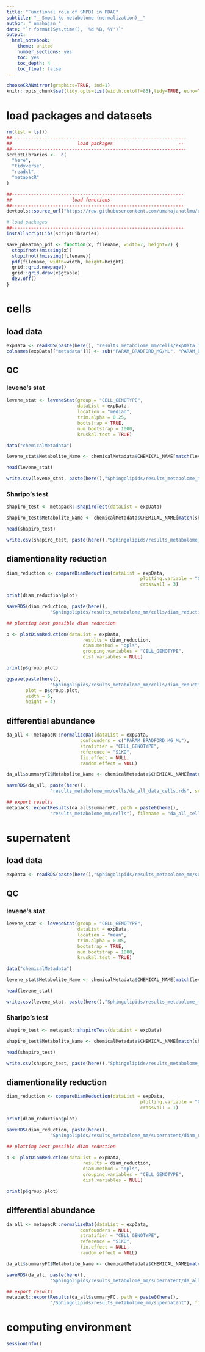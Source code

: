 ```yaml
---
title: "Functional role of SMPD1 in PDAC"
subtitle: "__Smpd1 ko metabolome (normalization)__"
author: "_umahajan_"
date: "`r format(Sys.time(), '%d %B, %Y')`"
output:
  html_notebook:
    theme: united
    number_sections: yes
    toc: yes
    toc_depth: 4
    toc_float: false
---
```


```r
chooseCRANmirror(graphics=TRUE, ind=1)
knitr::opts_chunk$set(tidy.opts=list(width.cutoff=85),tidy=TRUE, echo=TRUE, warning=FALSE, message=FALSE)
```

# load packages and datasets

```r
rm(list = ls())
##----------------------------------------------------------------
##                        load packages                        --
##----------------------------------------------------------------
scriptLibraries <-  c(
  "here",
  "tidyverse",
  "readxl",
  "metapacR"
)

##---------------------------------------------------------------
##                      load functions                         --
##---------------------------------------------------------------
devtools::source_url("https://raw.githubusercontent.com/umahajanatlmu/useful_commands/main/auxillary/basicFunctions.R")

# load packages 
##---------------------------------------------------------------
installScriptLibs(scriptLibraries)

save_pheatmap_pdf <- function(x, filename, width=7, height=7) {
  stopifnot(!missing(x))
  stopifnot(!missing(filename))
  pdf(filename, width=width, height=height)
  grid::grid.newpage()
  grid::grid.draw(x$gtable)
  dev.off()
} 
```

# cells

## load data
```r
expData <- readRDS(paste(here(), "results_metabolome_mm/cells/expData_metabolon_untargeted_cells.rds", sep = "/"))
colnames(expData[["metadata"]]) <- sub("PARAM_BRADFORD_MG/ML", "PARAM_BRADFORD_MG_ML", colnames(expData[["metadata"]]))
```

## QC

### levene's stat
```r
levene_stat <- leveneStat(group = "CELL_GENOTYPE",
                          dataList = expData,
                          location = "median",
                          trim.alpha = 0.25,
                          bootstrap = TRUE,
                          num.bootstrap = 1000,
                          kruskal.test = TRUE)

data("chemicalMetadata")

levene_stat$Metabolite_Name <- chemicalMetadata$CHEMICAL_NAME[match(levene_stat$Metabolite, chemicalMetadata$MET_CHEM_NO)]

head(levene_stat)

write.csv(levene_stat, paste(here(),"Sphingolipids/results_metabolome_mm/cells/levene_stat_cells.csv", sep = "/"))
```

### Sharipo's test
```r
shapiro_test <- metapacR::shapiroTest(dataList = expData)

shapiro_test$Metabolite_Name <- chemicalMetadata$CHEMICAL_NAME[match(shapiro_test$Metabolite, chemicalMetadata$MET_CHEM_NO)]

head(shapiro_test)

write.csv(shapiro_test, paste(here(),"Sphingolipids/results_metabolome_mm/cells/shapiro_test_cells.csv", sep = "/"))
```

## diamentionality reduction

```r
diam_reduction <- compareDiamReduction(dataList = expData,
                                                 plotting.variable = "CELL_GENOTYPE",
                                                 crossvalI = 3)

print(diam_reduction$plot)

saveRDS(diam_reduction, paste(here(), 
                "Sphingolipids/results_metabolome_mm/cells/diam_reduction_cells.rds", sep = "/"))

## plotting best possible diam reduction

p <- plotDiamReduction(dataList = expData,
                            results = diam_reduction,
                            diam.method = "opls",
                            grouping.variables = "CELL_GENOTYPE",
                            dist.variables = NULL)

print(p$group.plot)

ggsave(paste(here(), 
                "Sphingolipids/results_metabolome_mm/cells/diam_reduction_cells_opls.pdf", sep = "/"),
       plot = p$group.plot,
       width = 6,
       height = 4)
```

## differential abundance
```r
da_all <- metapacR::normalizeDat(dataList = expData,
                           confounders = c("PARAM_BRADFORD_MG_ML"),
                           stratifier = "CELL_GENOTYPE",
                           reference = "S1KO",
                           fix.effect = NULL,
                           random.effect = NULL)

da_all$summaryFC$Metabolite_Name <- chemicalMetadata$CHEMICAL_NAME[match(da_all$summaryFC$Metabolite, chemicalMetadata$MET_CHEM_NO)]

saveRDS(da_all, paste(here(), 
                "results_metabolome_mm/cells/da_all_data_cells.rds", sep = "/"))

## export results
metapacR::exportResults(da_all$summaryFC, path = paste0(here(), 
                "results_metabolome_mm/cells"), filename = "da_all_cells")
```



# supernatent

## load data
```r
expData <- readRDS(paste(here(),"Sphingolipids/results_metabolome_mm/supernatent/expData_metabolon_untargeted_supernatent.rds", sep ="/"))
```

## QC

### levene's stat
```r
levene_stat <- leveneStat(group = "CELL_GENOTYPE",
                          dataList = expData,
                          location = "mean",
                          trim.alpha = 0.05,
                          bootstrap = TRUE,
                          num.bootstrap = 1000,
                          kruskal.test = TRUE)

data("chemicalMetadata")

levene_stat$Metabolite_Name <- chemicalMetadata$CHEMICAL_NAME[match(levene_stat$Metabolite, chemicalMetadata$MET_CHEM_NO)]

head(levene_stat)

write.csv(levene_stat, paste(here(),"Sphingolipids/results_metabolome_mm/supernatent/levene_stat_supernatent.csv", sep = "/"))
```

### Sharipo's test
```r
shapiro_test <- metapacR::shapiroTest(dataList = expData)

shapiro_test$Metabolite_Name <- chemicalMetadata$CHEMICAL_NAME[match(shapiro_test$Metabolite, chemicalMetadata$MET_CHEM_NO)]

head(shapiro_test)

write.csv(shapiro_test, paste(here(),"Sphingolipids/results_metabolome_mm/supernatent/shapiro_test_supernatent.csv", sep = "/"))
```

## diamentionality reduction

```r
diam_reduction <- compareDiamReduction(dataList = expData,
                                                 plotting.variable = "CELL_GENOTYPE",
                                                 crossvalI = 1)

print(diam_reduction$plot)

saveRDS(diam_reduction, paste(here(), 
                "Sphingolipids/results_metabolome_mm/supernatent/diam_reduction_supernatent.rds", sep = "/"))

## plotting best possible diam reduction

p <- plotDiamReduction(dataList = expData,
                            results = diam_reduction,
                            diam.method = "opls",
                            grouping.variables = "CELL_GENOTYPE",
                            dist.variables = NULL)

print(p$group.plot)
```

## differential abundance
```r
da_all <- metapacR::normalizeDat(dataList = expData,
                           confounders = NULL,
                           stratifier = "CELL_GENOTYPE",
                           reference = "S1KO",
                           fix.effect = NULL,
                           random.effect = NULL)

da_all$summaryFC$Metabolite_Name <- chemicalMetadata$CHEMICAL_NAME[match(da_all$summaryFC$Metabolite, chemicalMetadata$MET_CHEM_NO)]

saveRDS(da_all, paste(here(), 
                "Sphingolipids/results_metabolome_mm/supernatent/da_all_data_supernatent.rds", sep = "/"))

## export results
metapacR::exportResults(da_all$summaryFC, path = paste0(here(), 
                "/Sphingolipids/results_metabolome_mm/supernatent"), filename = "da_all_supernatent")
```



# computing environment

```r
sessionInfo()
```
